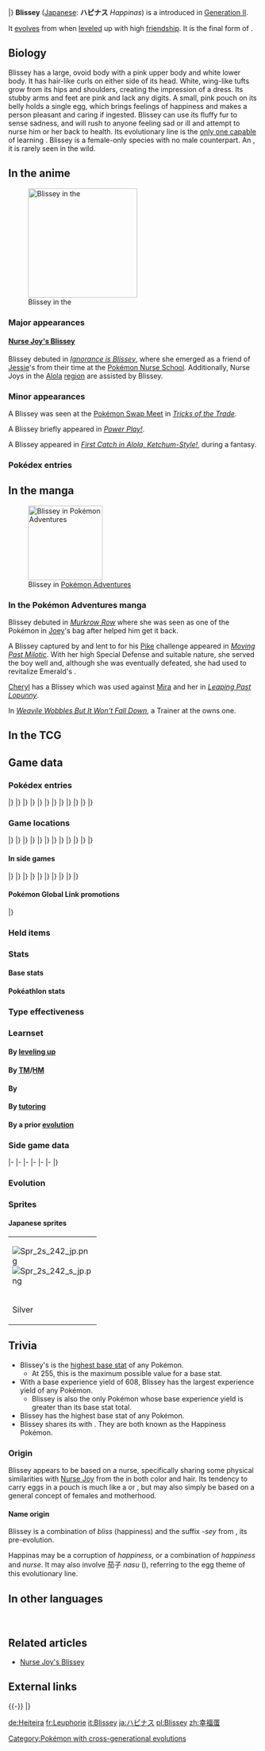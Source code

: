{{PokémonPrevNext/Head|type=Normal}}
{{PokémonPrevNext/GO|species=Blissey}}
{{PokémonPrevNext/Pokémon|type=Normal|prevnum=241|prev=Miltank|nextnum=243|next=Raikou|round=none}}
{{PokémonPrevNext/Disambig|species=Blissey}}
|}
{{Pokémon Infobox
|name=Blissey
|jname=ハピナス
|jtranslit=Hapinasu
|tmname=Happinas
|ndex=242
|oldjdex=218
|jdex=223
|sdex=098
|adex=034
|obrow=296
|opbrow=217
|typebox=1
|type1=Normal
|category=Happiness
|height-ftin=4'11"
|height-m=1.5
|weight-lbs=103.2
|weight-kg=46.8
|abilityn=d
|ability1=Natural Cure
|ability2=Serene Grace
|abilityd=Healer
|egggroupn=1
|egggroup1=Fairy
|eggcycles=40
|evtotal=3
|evhp=3
|expyield=608
|oldexp=255
|lv100exp=800,000
|gendercode=254
|color=Pink
|catchrate=30
|body=12
|pokefordex=blissey
|generation=2
|friendship=140
}}
'''Blissey''' ([[List of Japanese Pokémon names|Japanese]]: '''ハピナス''' ''Happinas'') is a {{type|Normal}} {{OBP|Pokémon|species}} introduced in [[Generation II]].

It [[Evolution|evolves]] from {{p|Chansey}} when [[level]]ed up with high [[friendship]]. It is the final form of {{p|Happiny}}.

==Biology==
Blissey has a large, ovoid body with a pink upper body and white lower body. It has hair-like curls on either side of its head. White, wing-like tufts grow from its hips and shoulders, creating the impression of a dress. Its stubby arms and feet are pink and lack any digits. A small, pink pouch on its belly holds a single egg, which brings feelings of happiness and makes a person pleasant and caring if ingested. Blissey can use its fluffy fur to sense sadness, and will rush to anyone feeling sad or ill and attempt to nurse him or her back to health. Its evolutionary line is the [[signature move|only one capable]] of learning {{m|Soft-Boiled}}. Blissey is a female-only species with no male counterpart. An {{DL|List of Pokémon by habitat|Urban Pokémon|urban Pokémon}}, it is rarely seen in the wild.

==In the anime==
[[File:Nurse Joy Blissey.png|thumb|left|220px|Blissey in the {{pkmn|anime}}]]
===Major appearances===
====[[Nurse Joy's Blissey]]====
Blissey debuted in ''[[EP129|Ignorance is Blissey]]'', where she emerged as a friend of [[Jessie]]'s from their time at the [[Pokémon Nurse School]]. Additionally, Nurse Joys in the [[Alola]] [[region]] are assisted by Blissey.
<!--
====Other====
-->
===Minor appearances===
A Blissey was seen at the [[Pokémon Swap Meet]] in ''[[EP146|Tricks of the Trade]]''.

A Blissey briefly appeared in ''[[EP171|Power Play!]]''.

A Blissey appeared in ''[[SM004|First Catch in Alola, Ketchum-Style!]]'', during a fantasy.

===Pokédex entries===
{{Animedexheader|Johto}}
{{Animedexbody|EP129|Blissey|Ash's Pokédex|Blissey, the Happiness Pokémon. It is kindhearted and loves helping people. Blissey is the [[Evolution|evolved]] form of {{p|Chansey}}.}}
{{Animedexfooter/Pokémon|original|Johto}}
{{Animedexheader|Alola}}
{{Animedexbody|SM004|Blissey|Rotom Pokédex|Blissey, the Happiness Pokémon. A {{t|Normal}} type. When it senses someone sad with its fur, it will rush over, no matter how far, and share its [[Lucky Egg]] that brings a smile to everyone.}}
{{Animedexfooter/Pokémon|''Sun & Moon''|Alola}}

==In the manga==
[[File:Emerald Blissey Adventures.png|150px|thumb|Blissey in [[Pokémon Adventures]]]]
===In the Pokémon Adventures manga===
Blissey debuted in ''[[PS091|Murkrow Row]]'' where she was seen as one of the Pokémon in [[Joey]]'s bag after {{adv|Gold}} helped him get it back.

A Blissey captured by {{adv|Crystal}} and lent to {{adv|Emerald}} for his [[Battle Pike|Pike]] challenge appeared in ''[[PS309|Moving Past Milotic]]''. With her high Special Defense and suitable nature, she served the boy well and, although she was eventually defeated, she had used {{m|Softboiled}} to revitalize Emerald's {{p|Rapidash}}.

[[Cheryl]] has a Blissey which was used against [[Mira]] and her {{p|Alakazam}} in ''[[PS417|Leaping Past Lopunny]]''.

In ''[[PS446|Weavile Wobbles But It Won't Fall Down]]'', a Trainer at the {{safari|Johto}} owns one.

==In the TCG==
{{main|Blissey (TCG)}}

==Game data==
===Pokédex entries===
{{Dex/Header|type=Normal}}
{{Dex/NA|gen=II}}
{{Dex/Gen|gen=II}}
{{Dex/Entry1|v=Gold|entry=Anyone who takes even one bite of Blissey's egg becomes unfailingly caring and pleasant to everyone.}}
{{Dex/Entry1|v=Silver|entry=It has a very compassionate nature. If it sees a sick Pokémon, it will nurse the sufferer back to health.}}
{{Dex/Entry1|v=Crystal|entry=Biting into one of the delicious eggs that Blissey provides will make everyone around smile with joy.}}
{{Dex/Entry1|v=Stadium 2|t=FFF|color=000|entry=Anyone who takes even one bite of Blissey's egg becomes unfailingly caring and pleasant to everyone.}}
|}
|}
{{Dex/Gen|gen=III}}
{{Dex/Entry2|v=Ruby|v2=Sapphire|t=FFF|t2=FFF|entry=Blissey senses sadness with its fluffy coat of fur. If it does so, this Pokémon will rush over to the sad person, however far they may be, to share an egg of happiness that brings a smile to any face.}}
{{Dex/Entry1|v=Emerald|t=FFF|entry=If it senses sadness with its fluffy fur, a Blissey will rush over to the sad person, however far away, to share an egg of happiness that brings a smile to any face.}}
{{Dex/Entry1|v=FireRed|entry=It has a very compassionate nature. If it sees a sick Pokémon, it will nurse the sufferer back to health.}}
{{Dex/Entry1|v=LeafGreen|entry=Anyone who takes even one bite of Blissey's egg becomes unfailingly caring and pleasant to everyone.}}
|}
|}
{{Dex/Gen|gen=IV}}
{{Dex/Entry1|v=Diamond|entry=This kindhearted Pokémon nurses sick Pokémon back to health. It senses feelings of sadness.}}
{{Dex/Entry1|v=Pearl|entry=It is a Pokémon that delivers happiness. Eating its egg is said to make one kind to everyone.}}
{{Dex/Entry1|v=Platinum|entry=The eggs it lays are filled with happiness. Eating even one bite will bring a smile to anyone.}}
{{Dex/Entry1|v=HeartGold|entry=Anyone who takes even one bite of Blissey's egg becomes unfailingly caring and pleasant to everyone.}}
{{Dex/Entry1|v=SoulSilver|entry=It has a very compassionate nature. If it sees a sick Pokémon, it will nurse the sufferer back to health.}}
|}
|}
{{Dex/Gen|gen=V}}
{{Dex/Entry2|v=Black|v2=White|t=FFF|entry=The eggs it lays are filled with happiness. Eating even one bite will bring a smile to anyone.}}
{{Dex/Entry2|v=Black 2|v2=White 2|t=FFF|entry=The eggs it lays are filled with happiness. Eating even one bite will bring a smile to anyone.}}
|}
|}
{{Dex/Gen|gen=VI}}
{{Dex/Entry1|v=X|t=FFF|entry=The eggs it lays are filled with happiness. Eating even one bite will bring a smile to anyone.}}
{{Dex/Entry1|v=Y|entry=This kindhearted Pokémon nurses sick Pokémon back to health. It senses feelings of sadness.}}
{{Dex/Entry2|v=Omega Ruby|v2=Alpha Sapphire|t=FFF|t2=FFF|entry=Blissey senses sadness with its fluffy coat of fur. If it does so, this Pokémon will rush over to a sad person, no matter how far away, to share a Lucky Egg that brings a smile to any face.}}
|}
|}
{{Dex/Gen|gen=VII}}
{{Dex/Entry1|v=Sun|entry=Even the most ferocious Pokémon become calm when they eat Blissey's egg, which is said to be filled with happiness.}}
{{Dex/Entry1|v=Moon|entry=Its fluffy fur coat acts as a sensor, enabling it to read the feelings of people and Pokémon.}}
{{Dex/Entry1|v=Ultra Sun|entry=Their eggs are such a delicacy that some say eating one will bring you happiness. These eggs fetch the highest prices on the market.}}
{{Dex/Entry1|v=Ultra Moon|entry=This Pokémon is overflowing with love. Only Chansey that share a strong bond with their Trainer can evolve, so people say.}}
|}
|}
{{Dex/Footer}}

===Game locations===
{{Availability/Header|type=Normal}}
{{Availability/NA|gen=II}}
{{Availability/Gen|gen=II}}
{{Availability/Entry2|v=Gold|v2=Silver|area=[[Evolution|Evolve]] {{p|Chansey}}}}
{{Availability/Entry1|v=Crystal|area=[[Evolution|Evolve]] {{p|Chansey}}}}
|}
|}
{{Availability/Gen|gen=III}}
{{Availability/Entry2/None|v=Ruby|v2=Sapphire}}
{{Availability/Entry1/None|v=Emerald}}
{{Availability/Entry2|v=FireRed|v2=LeafGreen|area=[[Evolution|Evolve]] {{p|Chansey}} after obtaining [[National Pokédex]]}}
{{Availability/Entry1/None|v=Colosseum}}
{{Availability/Entry1|v=XD|t=FFF|link=Pokémon XD: Gale of Darkness|area=[[Evolution|Evolve]] {{p|Chansey}}}}
|}
|}
{{Availability/Gen|gen=IV}}
{{Availability/Entry2|v=Diamond|v2=Pearl|area=[[Evolution|Evolve]] {{p|Chansey}}}}
{{Availability/Entry1|v=Platinum|area=[[Evolution|Evolve]] {{p|Chansey}}}}
{{Availability/Entry2|v=HeartGold|v2=SoulSilver|area=[[Evolution|Evolve]] {{p|Chansey}}}}
{{Availability/Entry1|v=Pal Park|color=A2E0A3|link=Pal Park|area={{DL|List of Pokémon by Pal Park location|Field}}}}
|}
|}
{{Availability/Gen|gen=V}}
{{Availability/Entry1/None|v=Black}}
{{Availability/Entry1|v=White|area=[[Evolution|Evolve]] {{p|Chansey}}}}
{{Availability/Entry2|v=Black 2|v2=White 2|t=fff|area=[[Evolution|Evolve]] {{p|Chansey}}}}
|}
|}
{{Availability/Gen|gen=VI}}
{{Availability/Entry2|v=X|v2=Y|t=fff|area=[[Evolution|Evolve]] {{p|Chansey}}}}
{{Availability/Entry2|v=Omega Ruby|v2=Alpha Sapphire|t=fff|t2=fff|area=[[Evolution|Evolve]] {{p|Chansey}}}}
|}
|}
{{Availability/Gen|gen=VII}}
{{Availability/Entry2|v=Sun|v2=Moon|area=[[Evolution|Evolve]] {{p|Chansey}}}}
{{Availability/Entry2|v=Ultra Sun|v2=Ultra Moon|area=[[Poni Plains]] ([[SOS Battle]])}}
|}
|}
{{Availability/Footer}}

====In side games====
{{Availability/Header|type=Normal}}
{{Availability/NA|gen=II}}
{{Availability/Gen|gen=II}}
{{Availability/NA/Side|gen=II}}
|}
|}
{{Availability/Gen|gen=III}}
{{Availability/Entry1|v=Trozei!|color={{yellow color}}|area=[[Secret Storage 17]], Trozei Battle, [[Mr. Who's Den]]}}
{{Availability/Entry2|v=MD Red|v2=MD Blue|link=Pokémon Mystery Dungeon: Red Rescue Team and Blue Rescue Team|area=[[Evolution|Evolve]] {{p|Chansey}}}}
|}
|}
{{Availability/Gen|gen=IV}}
{{Availability/Entry2|v=MD Time|v2=MD Darkness|link=Pokémon Mystery Dungeon: Explorers of Time and Explorers of Darkness|area=[[Marine Resort]] (B1F-B19F), [[Happy Outlook]] (B1F-B19F), [[The Nightmare]] (B1F-B19F)}}
{{Availability/Entry1|v=MD Sky|link=Pokémon Mystery Dungeon: Explorers of Sky|area=[[Marine Resort]] (B1F-B19F), [[Happy Outlook]] (B1F-B19F), [[The Nightmare]] (B1F-B19F)}}
<!--{{Availability/Entry1|v=MD Blazing|link=Pokémon Mystery Dungeon (WiiWare)|color={{fire color}}|area=}}-->
{{Availability/Entry1|v=Ranger: GS|color={{GS color}}|link=Pokémon Ranger: Guardian Signs|area=[[Old Mansion]], [[Light Temple]]}}
|}
|}
{{Availability/Gen|gen=V}}
{{Availability/Entry1|1|v=Rumble Blast|color={{fire color}}|area=Forest: [[Echo Valley]] (post-ending)}}
{{Availability/Entry1|1|v=Rumble U|color={{fire color}}|area=[[Wonder Area#Go Big or Go Home!|Wonder Area: Go Big or Go Home!]], [[Magical Lake#Let's Sing a Song|Magical Lake: Let's Sing a Song]],<br>[[Variety Battle#I Dunno, Audino|Variety Battle: I Dunno, Audino]]}}
|}
|}
{{Availability/Gen|gen=VI}}
{{Availability/Entry1|1|v=Battle Trozei|color={{defense color}}|area=[[Sacred Plains#Stage 6|Sacred Plains: Stage 6]]}}
{{Availability/Entry1|1|v=Shuffle|color={{beauty color}}|area=[[Mt. Vinter|Mt. Vinter: Stage 115]]<br>[[Graucus Hall|Graucus Hall: Stage 493]]<br>[[Zaffiro Coast|Zaffiro Coast: Stage 645]]}}
{{Availability/Entry1|1|v=Rumble World|color={{fire color}}|area=[[Plasma Tundra#Waltzing Glade|Plasma Tundra: Waltzing Glade]] <small>(Back Boss)</small>}}
|}
|}
{{Availability/Footer}}

====Pokémon Global Link promotions====
{{eventAvail/h|type=Normal}}
{{eventAvail|{{gameabbrev5|BW}}|Global Link Blissey|Japanese|PGL|10|November 19 to December 25, 2011|link=List of Pokémon Global Link promotions/Pokémon#Blissey}}
{{eventAvail|{{gameabbrev5|BW}}|Global Link Blissey|Korean|PGL|10|January 19 to February 29, 2012|link=List of Pokémon Global Link promotions/Pokémon#Blissey}}
|}

===Held items===
{{HeldItems
|type=normal
|usum1=Lucky Egg|usum1type=None|usum1rar=5
}}

===Stats===
====Base stats====
{{BaseStats
|type=Normal
|HP=    255
|Attack= 10
|Defense=10
|SpAtk=  75
|SpDef= 135
|Speed=  55}}

====Pokéathlon stats====
{{Pokéthlon
|type=Normal
|Speed=2
|SpeedMax=3
|Power=2
|PowerMax=3
|Technique=3
|TechniqueMax=3
|Stamina=5
|StaminaMax=5
|Jump=2
|JumpMax=3
}}

===Type effectiveness===
{{TypeEffectiveness
|type1=Normal
|Normal=  100
|Fighting=200
|Flying=  100
|Poison=  100
|Ground=  100
|Rock=    100
|Bug=     100
|Ghost=     0
|Steel=   100
|Fire=    100
|Water=   100
|Grass=   100
|Electric=100
|Psychic= 100
|Ice=     100
|Dragon=  100
|Dark=    100
|Fairy=   100
|notes=yes
|normal=yes
|newghost=1}}

===Learnset===
====By [[Level|leveling up]]====
{{learnlist/levelh/7|Blissey|Normal|Normal|2|SM|USUM}}
{{learnlist/levelVII|1|1|Defense Curl|Normal|Status|—|—|40}}
{{learnlist/levelVII|1|1|Double-Edge|Normal|Physical|120|100|15||'''}}
{{learnlist/levelVII|1|1|Growl|Normal|Status|—|100|40}}
{{learnlist/levelVII|1|1|Pound|Normal|Physical|40|100|35||'''}}
{{learnlist/levelVII|5|5|Tail Whip|Normal|Status|—|100|30}}
{{learnlist/levelVII|9|9|Refresh|Normal|Status|—|—|20}}
{{learnlist/levelVII|12|12|Double Slap|Normal|Physical|15|85|10||'''}}
{{learnlist/levelVII|16|16|Soft-Boiled|Normal|Status|—|—|10}}
{{learnlist/levelVII|20|20|Bestow|Normal|Status|—|—|15}}
{{learnlist/levelVII|23|23|Minimize|Normal|Status|—|—|10}}
{{learnlist/levelVII|27|27|Take Down|Normal|Physical|90|85|20||'''}}
{{learnlist/levelVII|31|31|Sing|Normal|Status|—|55|15}}
{{learnlist/levelVII|34|34|Fling|Dark|Physical|—|100|10}}
{{learnlist/levelVII|38|39|Heal Pulse|Psychic|Status|—|—|10}}
{{learnlist/levelVII|42|44|Egg Bomb|Normal|Physical|100|75|10||'''}}
{{learnlist/levelVII|46|50|Light Screen|Psychic|Status|—|—|30}}
{{learnlist/levelVII|50|57|Healing Wish|Psychic|Status|—|—|10}}
{{learnlist/levelVII|54|65|Double-Edge|Normal|Physical|120|100|15||'''}}
{{learnlist/levelf/7|Blissey|Normal|Normal|2}}

====By [[TM]]/[[HM]]====
{{learnlist/tmh/7|Blissey|Normal|Normal|2}}
{{learnlist/tm7|TM01|Work Up|Normal|Status|&mdash;|&mdash;|30}}
{{learnlist/tm7|TM04|Calm Mind|Psychic|Status|&mdash;|&mdash;|20}}
{{learnlist/tm7|TM06|Toxic|Poison|Status|&mdash;|90|10}}
{{learnlist/tm7|TM07|Hail|Ice|Status|&mdash;|&mdash;|10}}
{{learnlist/tm7|TM10|Hidden Power|Normal|Special|60|100|15}}
{{learnlist/tm7|TM11|Sunny Day|Fire|Status|&mdash;|&mdash;|5}}
{{learnlist/tm7|TM13|Ice Beam|Ice|Special|90|100|10}}
{{learnlist/tm7|TM14|Blizzard|Ice|Special|110|70|5}}
{{learnlist/tm7|TM15|Hyper Beam|Normal|Special|150|90|5||'''}}
{{learnlist/tm7|TM16|Light Screen|Psychic|Status|&mdash;|&mdash;|30}}
{{learnlist/tm7|TM17|Protect|Normal|Status|&mdash;|&mdash;|10}}
{{learnlist/tm7|TM18|Rain Dance|Water|Status|&mdash;|&mdash;|5}}
{{learnlist/tm7|TM20|Safeguard|Normal|Status|&mdash;|&mdash;|25}}
{{learnlist/tm7|TM21|Frustration|Normal|Physical|&mdash;|100|20||'''}}
{{learnlist/tm7|TM22|Solar Beam|Grass|Special|120|100|10}}
{{learnlist/tm7|TM24|Thunderbolt|Electric|Special|90|100|15}}
{{learnlist/tm7|TM25|Thunder|Electric|Special|110|70|10}}
{{learnlist/tm7|TM26|Earthquake|Ground|Physical|100|100|10}}
{{learnlist/tm7|TM27|Return|Normal|Physical|&mdash;|100|20||'''}}
{{learnlist/tm7|TM29|Psychic|Psychic|Special|90|100|10}}
{{learnlist/tm7|TM30|Shadow Ball|Ghost|Special|80|100|15}}
{{learnlist/tm7|TM31|Brick Break|Fighting|Physical|75|100|15}}
{{learnlist/tm7|TM32|Double Team|Normal|Status|&mdash;|&mdash;|15}}
{{learnlist/tm7|TM35|Flamethrower|Fire|Special|90|100|15}}
{{learnlist/tm7|TM37|Sandstorm|Rock|Status|&mdash;|&mdash;|10}}
{{learnlist/tm7|TM38|Fire Blast|Fire|Special|110|85|5}}
{{learnlist/tm7|TM39|Rock Tomb|Rock|Physical|60|95|15}}
{{learnlist/tm7|TM42|Facade|Normal|Physical|70|100|20||'''}}
{{learnlist/tm7|TM44|Rest|Psychic|Status|&mdash;|&mdash;|10}}
{{learnlist/tm7|TM45|Attract|Normal|Status|&mdash;|100|15}}
{{learnlist/tm7|TM48|Round|Normal|Special|60|100|15||'''}}
{{learnlist/tm7|TM49|Echoed Voice|Normal|Special|40|100|15||'''}}
{{learnlist/tm7|TM52|Focus Blast|Fighting|Special|120|70|5}}
{{learnlist/tm7|TM56|Fling|Dark|Physical|&mdash;|100|10}}
{{learnlist/tm7|TM57|Charge Beam|Electric|Special|50|90|10}}
{{learnlist/tm7|TM68|Giga Impact|Normal|Physical|150|90|5||'''}}
{{learnlist/tm7|TM73|Thunder Wave|Electric|Status|&mdash;|90|20}}
{{learnlist/tm7|TM77|Psych Up|Normal|Status|&mdash;|&mdash;|10}}
{{learnlist/tm7|TM78|Bulldoze|Ground|Physical|60|100|20}}
{{learnlist/tm7|TM80|Rock Slide|Rock|Physical|75|90|10}}
{{learnlist/tm7|TM85|Dream Eater|Psychic|Special|100|100|15}}
{{learnlist/tm7|TM86|Grass Knot|Grass|Special|&mdash;|100|20}}
{{learnlist/tm7|TM87|Swagger|Normal|Status|&mdash;|85|15}}
{{learnlist/tm7|TM88|Sleep Talk|Normal|Status|&mdash;|&mdash;|10}}
{{learnlist/tm7|TM90|Substitute|Normal|Status|&mdash;|&mdash;|10}}
{{learnlist/tm7|TM93|Wild Charge|Electric|Physical|90|100|15}}
{{learnlist/tm7|TM99|Dazzling Gleam|Fairy|Special|80|100|10}}
{{learnlist/tm7|TM100|Confide|Normal|Status|&mdash;|&mdash;|20}}
{{learnlist/tmf/7|Blissey|Normal|Normal|2}}

====By {{pkmn|breeding}}====
{{learnlist/breedh/7|Blissey|Normal|Normal|2}}
{{learnlist/breed7|{{MSP|315|Roselia}}{{MSP|682|Spritzee}}{{MSP|683|Aromatisse}}{{MSP|684|Swirlix}}{{MSP|685|Slurpuff}}{{MSP|742|Cutiefly}}<br>{{MSP|743|Ribombee}}|Aromatherapy|Grass|Status|&mdash;|&mdash;|5}}
{{learnlist/breed7|{{MSP|286|Breloom}}|Counter|Fighting|Physical|&mdash;|100|20}}
{{learnlist/breed7|{{MSP|417|Pachirisu}}|Endure|Normal|Status|&mdash;|&mdash;|10}}
{{learnlist/breed7|{{MSP|035|Clefairy}}|Gravity|Psychic|Status|&mdash;|&mdash;|5}}
{{learnlist/breed7|{{MSP|300|Skitty}}|Heal Bell|Normal|Status|&mdash;|&mdash;|5}}
{{learnlist/breed7|{{MSP|183|Marill}}{{MSP|184|Azumarill}}{{MSP|311|Plusle}}{{MSP|312|Minun}}{{MSP|420|Cherubi}}{{MSP|421|Cherrim}}<br>{{MSP|531|Audino}}{{MSP|546|Cottonee}}|Helping Hand|Normal|Status|&mdash;|&mdash;|20}}
{{learnlist/breed7|{{MSP|176|Togetic}}{{MSP|311|Plusle}}{{MSP|417|Pachirisu}}{{MSP|531|Audino}}|Last Resort|Normal|Physical|140|100|5|†|'''}}
{{learnlist/breed7|{{MSP|035|Clefairy}}{{MSP|036|Clefable}}{{MSP|176|Togetic}}|Metronome|Normal|Status|&mdash;|&mdash;|10}}
{{learnlist/breed7|{{MSP|300|Skitty}}|Mud Bomb|Ground|Special|65|85|10|*}}
{{learnlist/breed7|{{MSP|285|Shroomish}}{{MSP|315|Roselia}}{{MSP|420|Cherubi}}{{MSP|546|Cottonee}}{{MSP|702|Dedenne}}|Natural Gift|Normal|Physical|&mdash;|100|15|*}}
{{learnlist/breed7|{{MSP|025|Pikachu}}{{MSP|035|Clefairy}}{{MSP|039|Jigglypuff}}{{MSP|175|Togepi}}{{MSP|183|Marill}}{{MSP|209|Snubbull}}<br>{{MSP|777|Togedemaru}}|Present|Normal|Physical|&mdash;|90|15|*|'''}}
{{learnlist/breed7|{{MSP|303|Mawile}}|Seismic Toss|Fighting|Physical|&mdash;|100|20|*}}
{{learnlist/breedf/7|Blissey|Normal|Normal|2}}

====By [[Move Tutor|tutoring]]====
{{learnlist/tutorh/7|Blissey|Normal|Normal|2}}
{{learnlist/tutor7|Ally Switch|Psychic|Status|—|—|15|||no|yes}}
{{learnlist/tutor7|Block|Normal|Status|—|—|5|||no|yes}}
{{learnlist/tutor7|Covet|Normal|Physical|60|100|25||'''|no|yes}}
{{learnlist/tutor7|Drain Punch|Fighting|Physical|75|100|10|||no|yes}}
{{learnlist/tutor7|Endeavor|Normal|Physical|—|100|5|||no|yes}}
{{learnlist/tutor7|Fire Punch|Fire|Physical|75|100|15|||no|yes}}
{{learnlist/tutor7|Focus Punch|Fighting|Physical|150|100|20|||no|yes}}
{{learnlist/tutor7|Gravity|Psychic|Status|—|—|5|||no|yes}}
{{learnlist/tutor7|Heal Bell|Normal|Status|—|—|5|||no|yes}}
{{learnlist/tutor7|Helping Hand|Normal|Status|—|—|20|||no|yes}}
{{learnlist/tutor7|Hyper Voice|Normal|Special|90|100|10||'''|no|yes}}
{{learnlist/tutor7|Ice Punch|Ice|Physical|75|100|15|||no|yes}}
{{learnlist/tutor7|Icy Wind|Ice|Special|55|95|15|||no|yes}}
{{learnlist/tutor7|Iron Tail|Steel|Physical|100|75|15|||no|yes}}
{{learnlist/tutor7|Laser Focus|Normal|Status|—|—|30|||no|yes}}
{{learnlist/tutor7|Last Resort|Normal|Physical|140|100|5||'''|no|yes}}
{{learnlist/tutor7|Recycle|Normal|Status|—|—|10|||no|yes}}
{{learnlist/tutor7|Shock Wave|Electric|Special|60|—|20|||no|yes}}
{{learnlist/tutor7|Skill Swap|Psychic|Status|—|—|10|||no|yes}}
{{learnlist/tutor7|Snatch|Dark|Status|—|—|10|||no|yes}}
{{learnlist/tutor7|Snore|Normal|Special|50|100|15||'''|no|yes}}
{{learnlist/tutor7|Stealth Rock|Rock|Status|—|—|20|||no|yes}}
{{learnlist/tutor7|Stomping Tantrum|Ground|Physical|75|100|10|||no|yes}}
{{learnlist/tutor7|Telekinesis|Psychic|Status|—|—|15|||no|yes}}
{{learnlist/tutor7|Thunder Punch|Electric|Physical|75|100|15|||no|yes}}
{{learnlist/tutor7|Water Pulse|Water|Special|60|100|20|||no|yes}}
{{learnlist/tutor7|Zen Headbutt|Psychic|Physical|80|90|15|||no|yes}}
{{learnlist/tutorf/7|Blissey|Normal|Normal|2}}

====By a prior [[evolution]]====
{{learnlist/prevoh/7|Blissey|Normal|Normal|2}}
{{learnlist/prevo7|440|Happiny|||||Charm|Fairy|Status|&mdash;|100|20}}
{{learnlist/prevo7|440|Happiny|||||Copycat|Normal|Status|&mdash;|&mdash;|20}}
{{learnlist/prevo7|440|Happiny|||||Sweet Kiss|Fairy|Status|&mdash;|75|10}}
{{learnlist/prevof/7|Blissey|Normal|Normal|2}}

===Side game data===
{{Spindata/Head|type=Normal}}
{{Spindata/Trozei|col=6|type=Normal|ndex=242|rarity=Rare}}
|-
{{Spindata/MDRB|col=6|type=Normal|ndex=242
|body=1
|rate=Evolve
|area=Sky Blue Plains
|P1=I don't like to fight... Everyone's really kindhearted...
|P2=Oh, dear me... My health has declined by half.
|P3=No, dear... I can't muster any strength...
|PL=Yay! I leveled up! I wonder if I became kinder?
}}
|-
{{Spindata/MDTDS|col=6|type=Normal|ndex=242
|body=1
|rate=-12
|IQ=H
}}
|-
{{Spindata/Ranger GS|col=6|type=Normal
|group=Normal
|field=Tackle
|fieldpower=3
|browser=It creates hearts around itself that make Pokémon Tired.
}}
|-
{{Spindata/RumbleBlast|col=6|type=Normal
|att=2
|def=3
|speed=3
}}
|-
{{Spindata/Battle Trozei|col=3|type=Normal|ndex=242
|power=3
|skill=Healer
|skilldesc=Restores some energy to the Trozei Box.
}}
{{Spindata/Shuffle|col=3|type=Normal|ndex=242|num=42
|min=70
|max=125
|raisemaxlevel=10
|skill=Power of 5
|skilldesc=Increases damage when you make a match of five.
|swapper=Block Smash++
}}
|-
{{Spindata/GO|col=6|type=Normal|ndex=242
|hatch=N/A
|buddy=5
|evolution=N/A
|stamina=510
|attack=129
|defense=229
|fast={{m|Pound}}, {{m|Zen Headbutt}}
|special={{m|Psychic}}, {{m|Hyper Beam}}, {{m|Dazzling Gleam}}
}}
|}

===Evolution===
{{Evobox-3
|type1=Normal
|pictype=art
|no1=440
|name1=Happiny
|type1-1=Normal
|breed={{bag|Luck Incense}}<br>{{color2|000|Pokémon breeding|Breed}}<br>holding {{color2|000|Luck Incense}}
|evo1={{bag|Oval Stone}}<br>{{color2|000|Level|Level up}}<br>holding {{color2|000|Oval Stone}}<br>(Daytime)
|no2=113
|name2=Chansey
|type1-2=Normal
|evo2={{bag|Soothe Bell}}<br>{{color2|000|Friendship}}
|no3=242
|name3=Blissey
|type1-3=Normal}}

===Sprites===
{{Spritebox/Header|type=Normal}}
{{Spritebox/NA|gen=II}}
{{Spritebox/2|ndex=242}}
{{Spritebox/3|ndex=242}}
{{Spritebox/4|ndex=242}}
{{Spritebox/5|ndex=242}}
{{Spritebox/6|ndex=242}}
{{Spritebox/7|ndex=242}}
{{Spritebox/Footer|242|Blissey}}

====Japanese sprites====
{| style="margin:auto; text-align:center; font-size:80%; {{roundy|20px}} border:2px solid #{{normal color dark}}; background:#{{normal color}}"
|-
| style="{{roundy|80px}} border:2px solid #{{normal color dark}}; background:#{{normal color light}}; width:160px"| [[File:Spr 2s 242 jp.png]]<br>[[File:Spr 2s 242 s jp.png]]
|-
| Silver
|}

==Trivia==
* Blissey's {{stat|HP}} is the [[List of Pokémon by base stats|highest base stat]] of any Pokémon.
** At 255, this is the maximum possible value for a base stat.
* With a base experience yield of 608, Blissey has the largest experience yield of any Pokémon.
** Blissey is also the only Pokémon whose base experience yield is greater than its base stat total.
* Blissey has the highest base {{stat|Special Defense}} stat of any {{type|Normal}} Pokémon.
* Blissey shares its {{pkmn|category}} with {{p|Togetic}}. They are both known as the Happiness Pokémon.

===Origin===
Blissey appears to be based on a nurse, specifically sharing some physical similarities with [[Nurse Joy]] from the {{pkmn|anime}} in both color and hair. Its tendency to carry eggs in a pouch is much like a {{wp|monotreme}} or {{wp|marsupial}}, but may also simply be based on a general concept of females and motherhood.

====Name origin====
Blissey is a combination of ''bliss'' (happiness) and the suffix ''-sey'' from ''{{p|Chansey}}'', its pre-evolution.

Happinas may be a corruption of ''happiness'', or a combination of ''happiness'' and ''nurse''. It may also involve 茄子 ''nasu'' ({{wp|eggplant}}), referring to the egg theme of this evolutionary line.

==In other languages==
{{Other languages|type=Normal|type2=Normal
|ja=ハピナス ''Happinas''|jameaning=From ''happiness'', ''nurse'', and {{tt|茄子 ''nasu''|eggplant}}
|fr=Leuphorie|frmeaning=From ''{{tt|l'oeuf|the egg}}'' and ''{{tt|euphorie|euphoria}}''
|es=Blissey|esmeaning=Same as English name
|de=Heiteira|demeaning=From ''{{tt|heiter|cheerful}}'' and ''{{p|Chansey|Chaneira}}''
|it=Blissey|itmeaning=Same as English name
|ko=해피너스 ''Happynus''|komeaning=Transliteration of Japanese name
<!--|zh_yue=幸福蛋 ''Hahngfūkdaahn''|zh_yuemeaning=Literally "Lucky egg"-->
|zh_cmn=幸福蛋 ''Xìngfúdàn''|zh_cmnmeaning=Literally "Blessed egg"
|hi=ब्लिसी ''Blissey''|himeaning=Transcription of English name
|ru=Блисси ''Blissi''|rumeaning=Transcription of English name
}}
<br clear="left">

==Related articles==
*[[Nurse Joy's Blissey]]
<!--
==Notes==
<references/>-->

==External links==

{{-}}
{{PokémonPrevNext/Head|type=Normal}}
{{PokémonPrevNext/Pokémon|type=Normal|prevnum=241|prev=Miltank|nextnum=243|next=Raikou}}
|}
{{Project Pokédex notice}}

[[Category:Pokémon with cross-generational evolutions]]

[[de:Heiteira]]
[[fr:Leuphorie]]
[[it:Blissey]]
[[ja:ハピナス]]
[[pl:Blissey]]
[[zh:幸福蛋]]